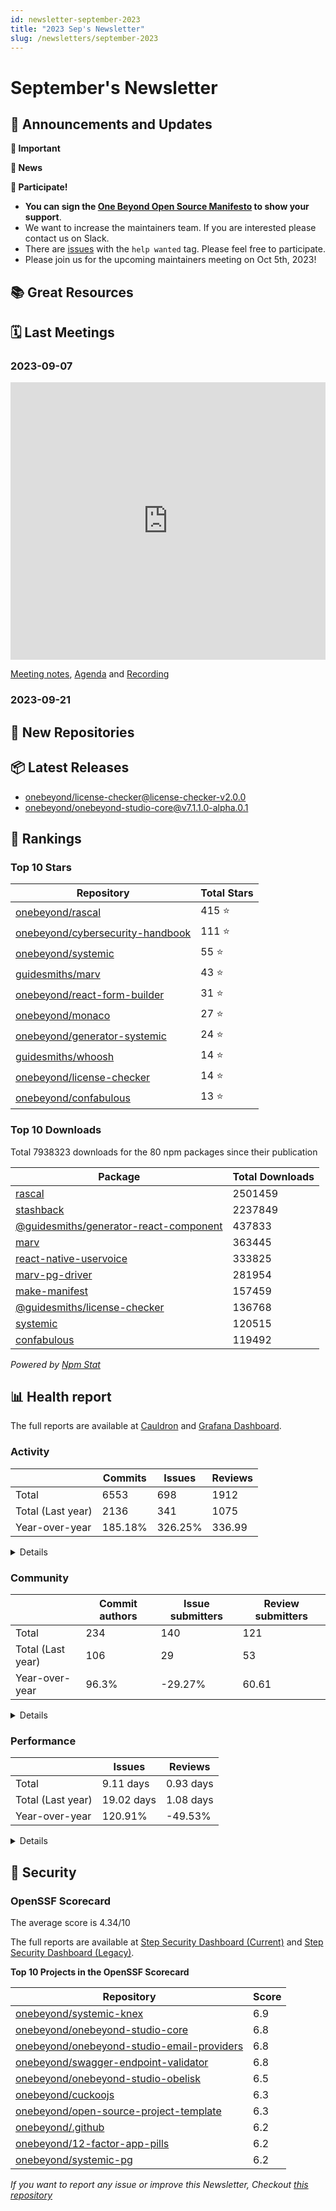 ```yaml
---
id: newsletter-september-2023
title: "2023 Sep's Newsletter"
slug: /newsletters/september-2023
---
```


# September's Newsletter

## 📢 Announcements and Updates

<!--- @TODO: Manual addition --->

**🚨 Important**
<!--- @TODO: Manual addition --->

**📰 News**
<!--- @TODO: Manual addition --->

**🙌 Participate!**
- **You can sign the [One Beyond Open Source Manifesto](/open-source-manifesto) to show your support**.
- We want to increase the maintainers team. If you are interested please contact us on Slack.
- There are [issues](https://github.com/search?q=user%3Aonebeyond+user%3Aguidesmiths+label%3A%22help+wanted%22+state%3Aopen&type=Issues&ref=advsearch&l=&l=) with the `help wanted` tag. Please feel free to participate.
- Please join us for the upcoming maintainers meeting on Oct 5th, 2023!


## 📚 Great Resources

<!--- @TODO: Manual addition --->

## 🗓 Last Meetings

### 2023-09-07

<iframe width="100%" height="444" src="https://www.youtube.com/embed/TRTH9q-cMEM" title="YouTube video player" frameborder="0" allow="accelerometer; autoplay; clipboard-write; encrypted-media; gyroscope; picture-in-picture; web-share" allowfullscreen></iframe>

[Meeting notes](/meetings/2023-09-07), [Agenda](https://github.com/onebeyond/maintainers/issues/130) and [Recording](https://www.youtube.com/watch?v=TRTH9q-cMEM)


### 2023-09-21
<!--- @TODO: Pending --->

## 🍿 New Repositories


## 📦 Latest Releases

- [onebeyond/license-checker@license-checker-v2.0.0](https://github.com/onebeyond/license-checker/releases/tag/license-checker-v2.0.0)
- [onebeyond/onebeyond-studio-core@v7.1.1.0-alpha.0.1](https://github.com/onebeyond/onebeyond-studio-core/releases/tag/v7.1.1.0-alpha.0.1)

## 🥇 Rankings

### Top 10 Stars

| Repository | Total Stars | 
| -- | -- |
| [onebeyond/rascal](https://github.com/onebeyond/rascal) | 415 ⭐️ |
| [onebeyond/cybersecurity-handbook](https://github.com/onebeyond/cybersecurity-handbook) | 111 ⭐️ |
| [onebeyond/systemic](https://github.com/onebeyond/systemic) | 55 ⭐️ |
| [guidesmiths/marv](https://github.com/guidesmiths/marv) | 43 ⭐️ |
| [onebeyond/react-form-builder](https://github.com/onebeyond/react-form-builder) | 31 ⭐️ |
| [onebeyond/monaco](https://github.com/onebeyond/monaco) | 27 ⭐️ |
| [onebeyond/generator-systemic](https://github.com/onebeyond/generator-systemic) | 24 ⭐️ |
| [guidesmiths/whoosh](https://github.com/guidesmiths/whoosh) | 14 ⭐️ |
| [onebeyond/license-checker](https://github.com/onebeyond/license-checker) | 14 ⭐️ |
| [onebeyond/confabulous](https://github.com/onebeyond/confabulous) | 13 ⭐️ |


### Top 10 Downloads

Total 7938323 downloads for the 80 npm packages since their publication

| Package | Total Downloads | 
| -- | -- |
| [rascal](https://www.npmjs.com/package/rascal) | 2501459 |
| [stashback](https://www.npmjs.com/package/stashback) | 2237849 |
| [@guidesmiths/generator-react-component](https://www.npmjs.com/package/@guidesmiths/generator-react-component) | 437833 |
| [marv](https://www.npmjs.com/package/marv) | 363445 |
| [react-native-uservoice](https://www.npmjs.com/package/react-native-uservoice) | 333825 |
| [marv-pg-driver](https://www.npmjs.com/package/marv-pg-driver) | 281954 |
| [make-manifest](https://www.npmjs.com/package/make-manifest) | 157459 |
| [@guidesmiths/license-checker](https://www.npmjs.com/package/@guidesmiths/license-checker) | 136768 |
| [systemic](https://www.npmjs.com/package/systemic) | 120515 |
| [confabulous](https://www.npmjs.com/package/confabulous) | 119492 |

_Powered by [Npm Stat](https://github.com/pvorb/npm-stat.com)_


## 📊 Health report

The full reports are available at [Cauldron](https://cauldron.io/project/7192) and [Grafana Dashboard](https://cauldron.io/project/7192/public-kibana).

### Activity

| | Commits | Issues |  Reviews | 
| -- | -- | -- | -- |
| Total | 6553 | 698 | 1912 |
| Total (Last year)	| 2136 | 341 | 1075 |
| Year-over-year | 185.18% | 326.25% | 336.99 |

<details>
    <summary>Details</summary>

- Commits: 528
- Lines/commit: 4577.75
- Lines/commit/file: 0.82
- Issues created: 80
- Issues closed: 76
- Issues open: 210
- Pull requests created: 353
- Pull requests closed: 385
- Pull requests open: 201

</details>


### Community

| | Commit authors | Issue submitters |  Review submitters | 
| -- | -- | -- | -- |
| Total | 234 | 140 | 121 |
| Total (Last year)	| 106 | 29 | 53 |
| Year-over-year | 96.3% | -29.27% | 60.61 |

<details>
    <summary>Details</summary>

**Active People**
- Git Authors: 43
- Issue Authors: 12
- PRs Submitters: 22

**Onboarding**
- Git Authors: 12
- Issue Authors: 3
- PRs Submitters: 3

</details>


### Performance


| | Issues | Reviews | 
| -- | -- | -- |
| Total | 9.11 days | 0.93 days |
| Total (Last year)	| 19.02 days | 1.08 days |
| Year-over-year | 120.91% | -49.53% |


<details>
    <summary>Details</summary>

**Issues**
- Time Open (average): 455.84 days
- Time Open (median): 253.82 days
- Open Issues: 210

**Reviews**
- Time Open (average): 409.89 days
- Time Open (median): 293.67 days
- Open Reviews: 198

</details>


## 🔐 Security

### OpenSSF Scorecard

The average score is 4.34/10

The full reports are available at [Step Security Dashboard (Current)](https://app.stepsecurity.io/github/app/onebeyond/onebeyond/repositories) and [Step Security Dashboard (Legacy)](https://app.stepsecurity.io/github/app/onebeyond/guidesmiths/repositories).


**Top 10 Projects in the OpenSSF Scorecard**


| Repository | Score |
| -- | -- |
| [onebeyond/systemic-knex](https://github.com/onebeyond/systemic-knex) | 6.9 |
| [onebeyond/onebeyond-studio-core](https://github.com/onebeyond/onebeyond-studio-core) | 6.8 |
| [onebeyond/onebeyond-studio-email-providers](https://github.com/onebeyond/onebeyond-studio-email-providers) | 6.8 |
| [onebeyond/swagger-endpoint-validator](https://github.com/onebeyond/swagger-endpoint-validator) | 6.8 |
| [onebeyond/onebeyond-studio-obelisk](https://github.com/onebeyond/onebeyond-studio-obelisk) | 6.5 |
| [onebeyond/cuckoojs](https://github.com/onebeyond/cuckoojs) | 6.3 |
| [onebeyond/open-source-project-template](https://github.com/onebeyond/open-source-project-template) | 6.3 |
| [onebeyond/.github](https://github.com/onebeyond/.github) | 6.2 |
| [onebeyond/12-factor-app-pills](https://github.com/onebeyond/12-factor-app-pills) | 6.2 |
| [onebeyond/systemic-pg](https://github.com/onebeyond/systemic-pg) | 6.2 |

_If you want to report any issue or improve this Newsletter, Checkout [this repository](https://github.com/onebeyond/newsletter-generator)_